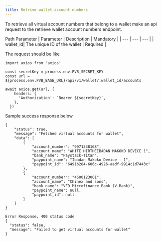 ```yaml
---
title: Retrive wallet account numbers
---
```


To retrieve all virtual account numbers that belong to a wallet make an api request to the retrieve wallet account numbers endpoint.

Path Parameter
| Parameter  | Description | Mandatory |
| --- | --- | --- |
| wallet_id| The unique ID of the wallet | Required |

The request should be like
```tsx Request
import axios from 'axios'

const secretKey = process.env.PVB_SECRET_KEY
const url = ${process.env.PVB_BASE_URL}/api/v1/wallet/:wallet_id/accounts

await axios.get(url, {
    headers: {
      'Authorization': `Bearer ${secretKey}`,
    },
  })
```

Sample success response below​
<CodeGroup>
```tsx Response
{
    "status": true,
    "message": "Fetched virtual accounts for wallet",
    "data": [
        {
            "account_number": "9971338168",
            "account_name": "WHITE HIRTHEIBADAN MAKOKO DEVICE 1",
            "bank_name": "Paystack-Titan",
            "paypoint_name": "Ibadan Makoko Device - 1",
            "paypoint_id": "6491b284-606c-4926-aadf-9914c1d7443c"
        },        
        {
            "account_number": "4600123001",
            "account_name": "Chinex and sons",
            "bank_name": "VFD Microfinance Bank (V-Bank)",
            "paypoint_name": null,
            "paypoint_id": null
        }
    ]
}
```

```
Error Response, 400 status code
{
  "status": false,
  "message": "Failed to get virtual accounts for wallet"
}
```
</CodeGroup>